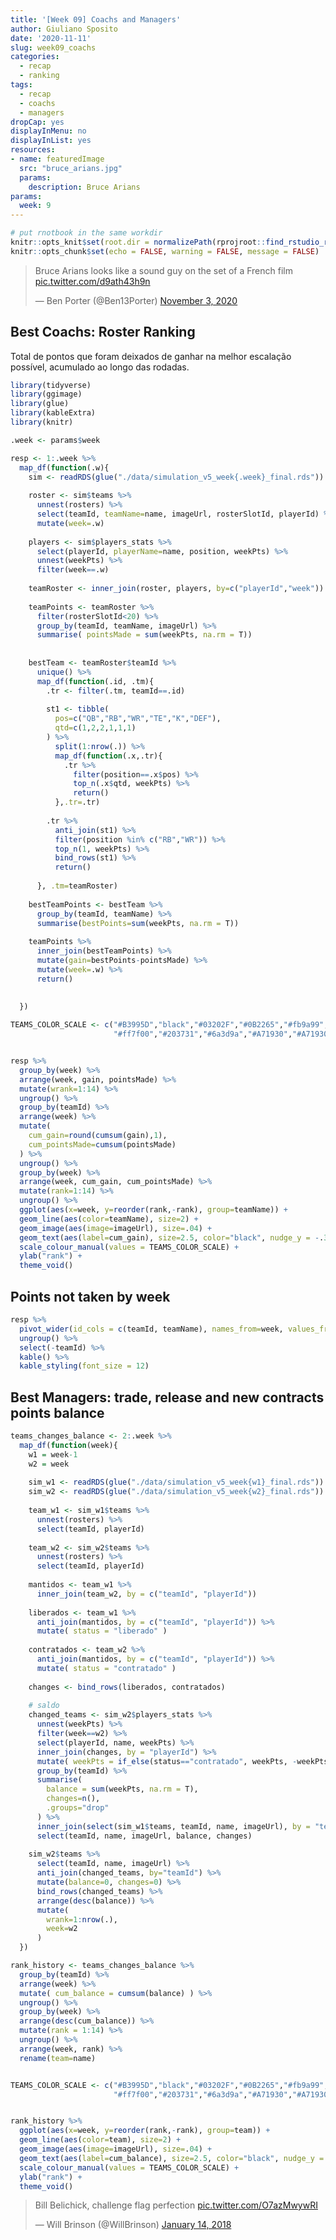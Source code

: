 ```yaml
---
title: '[Week 09] Coachs and Managers'
author: Giuliano Sposito
date: '2020-11-11'
slug: week09_coachs
categories:
  - recap
  - ranking
tags:
  - recap
  - coachs
  - managers
dropCap: yes
displayInMenu: no
displayInList: yes
resources:
- name: featuredImage
  src: "bruce_arians.jpg"
  params:
    description: Bruce Arians
params:
  week: 9
---
```


<!--more-->

```r
# put rnotbook in the same workdir
knitr::opts_knit$set(root.dir = normalizePath(rprojroot::find_rstudio_root_file())) 
knitr::opts_chunk$set(echo = FALSE, warning = FALSE, message = FALSE)
```

<blockquote class="twitter-tweet"><p lang="en" dir="ltr">Bruce Arians looks like a sound guy on the set of a French film <a href="https://t.co/d9ath43h9n">pic.twitter.com/d9ath43h9n</a></p>&mdash; Ben Porter (@Ben13Porter) <a href="https://twitter.com/Ben13Porter/status/1323447365051830274?ref_src=twsrc%5Etfw">November 3, 2020</a></blockquote> <script async src="https://platform.twitter.com/widgets.js" charset="utf-8"></script>

## Best Coachs: Roster Ranking

Total de pontos que foram deixados de ganhar na melhor escalação possível, acumulado ao longo das rodadas.

```r
library(tidyverse)
library(ggimage)
library(glue)
library(kableExtra)
library(knitr)

.week <- params$week

resp <- 1:.week %>% 
  map_df(function(.w){
    sim <- readRDS(glue("./data/simulation_v5_week{.week}_final.rds"))
    
    roster <- sim$teams %>% 
      unnest(rosters) %>% 
      select(teamId, teamName=name, imageUrl, rosterSlotId, playerId) %>% 
      mutate(week=.w)
    
    players <- sim$players_stats %>% 
      select(playerId, playerName=name, position, weekPts) %>% 
      unnest(weekPts) %>% 
      filter(week==.w)
    
    teamRoster <- inner_join(roster, players, by=c("playerId","week"))
    
    teamPoints <- teamRoster %>% 
      filter(rosterSlotId<20) %>% 
      group_by(teamId, teamName, imageUrl) %>% 
      summarise( pointsMade = sum(weekPts, na.rm = T))
    
    
    bestTeam <- teamRoster$teamId %>% 
      unique() %>% 
      map_df(function(.id, .tm){
        .tr <- filter(.tm, teamId==.id)
        
        st1 <- tibble(
          pos=c("QB","RB","WR","TE","K","DEF"),
          qtd=c(1,2,2,1,1,1)
        ) %>% 
          split(1:nrow(.)) %>% 
          map_df(function(.x,.tr){
            .tr %>%
              filter(position==.x$pos) %>%
              top_n(.x$qtd, weekPts) %>%
              return()
          },.tr=.tr)
        
        .tr %>% 
          anti_join(st1) %>% 
          filter(position %in% c("RB","WR")) %>% 
          top_n(1, weekPts) %>% 
          bind_rows(st1) %>% 
          return()
        
      }, .tm=teamRoster)
    
    bestTeamPoints <- bestTeam %>% 
      group_by(teamId, teamName) %>% 
      summarise(bestPoints=sum(weekPts, na.rm = T))
    
    teamPoints %>% 
      inner_join(bestTeamPoints) %>% 
      mutate(gain=bestPoints-pointsMade) %>% 
      mutate(week=.w) %>% 
      return()
  
        
  })

TEAMS_COLOR_SCALE <- c("#B3995D","black","#03202F","#0B2265","#fb9a99","#A5ACAF","#0085CA",
                       "#ff7f00","#203731","#6a3d9a","#A71930","#A71930","#FFB612","#004953")


resp %>%
  group_by(week) %>% 
  arrange(week, gain, pointsMade) %>% 
  mutate(wrank=1:14) %>% 
  ungroup() %>%
  group_by(teamId) %>% 
  arrange(week) %>% 
  mutate(
    cum_gain=round(cumsum(gain),1),
    cum_pointsMade=cumsum(pointsMade)
  ) %>% 
  ungroup() %>% 
  group_by(week) %>% 
  arrange(week, cum_gain, cum_pointsMade) %>% 
  mutate(rank=1:14) %>% 
  ungroup() %>% 
  ggplot(aes(x=week, y=reorder(rank,-rank), group=teamName)) +
  geom_line(aes(color=teamName), size=2) +
  geom_image(aes(image=imageUrl), size=.04) +
  geom_text(aes(label=cum_gain), size=2.5, color="black", nudge_y = -.33) +
  scale_colour_manual(values = TEAMS_COLOR_SCALE) +
  ylab("rank") +
  theme_void()

```

## Points not taken by week

```r
resp %>% 
  pivot_wider(id_cols = c(teamId, teamName), names_from=week, values_from=gain) %>%
  ungroup() %>% 
  select(-teamId) %>% 
  kable() %>% 
  kable_styling(font_size = 12)
```

## Best Managers: trade, release and new contracts points balance

```r

teams_changes_balance <- 2:.week %>% 
  map_df(function(week){
    w1 = week-1
    w2 = week
    
    sim_w1 <- readRDS(glue("./data/simulation_v5_week{w1}_final.rds"))
    sim_w2 <- readRDS(glue("./data/simulation_v5_week{w2}_final.rds"))
    
    team_w1 <- sim_w1$teams %>% 
      unnest(rosters) %>% 
      select(teamId, playerId)
    
    team_w2 <- sim_w2$teams %>% 
      unnest(rosters) %>% 
      select(teamId, playerId)
    
    mantidos <- team_w1 %>% 
      inner_join(team_w2, by = c("teamId", "playerId"))
    
    liberados <- team_w1 %>% 
      anti_join(mantidos, by = c("teamId", "playerId")) %>% 
      mutate( status = "liberado" )
    
    contratados <- team_w2 %>% 
      anti_join(mantidos, by = c("teamId", "playerId")) %>% 
      mutate( status = "contratado" )
    
    changes <- bind_rows(liberados, contratados)
    
    # saldo
    changed_teams <- sim_w2$players_stats %>% 
      unnest(weekPts) %>% 
      filter(week==w2) %>% 
      select(playerId, name, weekPts) %>% 
      inner_join(changes, by = "playerId") %>% 
      mutate( weekPts = if_else(status=="contratado", weekPts, -weekPts)) %>% 
      group_by(teamId) %>% 
      summarise(
        balance = sum(weekPts, na.rm = T),
        changes=n(),
        .groups="drop"
      ) %>% 
      inner_join(select(sim_w1$teams, teamId, name, imageUrl), by = "teamId") %>% 
      select(teamId, name, imageUrl, balance, changes)
    
    sim_w2$teams %>% 
      select(teamId, name, imageUrl) %>% 
      anti_join(changed_teams, by="teamId") %>% 
      mutate(balance=0, changes=0) %>% 
      bind_rows(changed_teams) %>% 
      arrange(desc(balance)) %>% 
      mutate(
        wrank=1:nrow(.),
        week=w2
      )
  })

rank_history <- teams_changes_balance %>% 
  group_by(teamId) %>% 
  arrange(week) %>% 
  mutate( cum_balance = cumsum(balance) ) %>% 
  ungroup() %>% 
  group_by(week) %>% 
  arrange(desc(cum_balance)) %>% 
  mutate(rank = 1:14) %>% 
  ungroup() %>% 
  arrange(week, rank) %>% 
  rename(team=name)


TEAMS_COLOR_SCALE <- c("#B3995D","black","#03202F","#0B2265","#fb9a99","#A5ACAF","#0085CA",
                       "#ff7f00","#203731","#6a3d9a","#A71930","#A71930","#FFB612","#004953")


rank_history %>% 
  ggplot(aes(x=week, y=reorder(rank,-rank), group=team)) +
  geom_line(aes(color=team), size=2) +
  geom_image(aes(image=imageUrl), size=.04) +
  geom_text(aes(label=cum_balance), size=2.5, color="black", nudge_y = -.33) +
  scale_colour_manual(values = TEAMS_COLOR_SCALE) +
  ylab("rank") +
  theme_void()

```


<blockquote class="twitter-tweet"><p lang="en" dir="ltr">Bill Belichick, challenge flag perfection <a href="https://t.co/O7azMwywRI">pic.twitter.com/O7azMwywRI</a></p>&mdash; Will Brinson (@WillBrinson) <a href="https://twitter.com/WillBrinson/status/952397065941856256?ref_src=twsrc%5Etfw">January 14, 2018</a></blockquote> <script async src="https://platform.twitter.com/widgets.js" charset="utf-8"></script>
